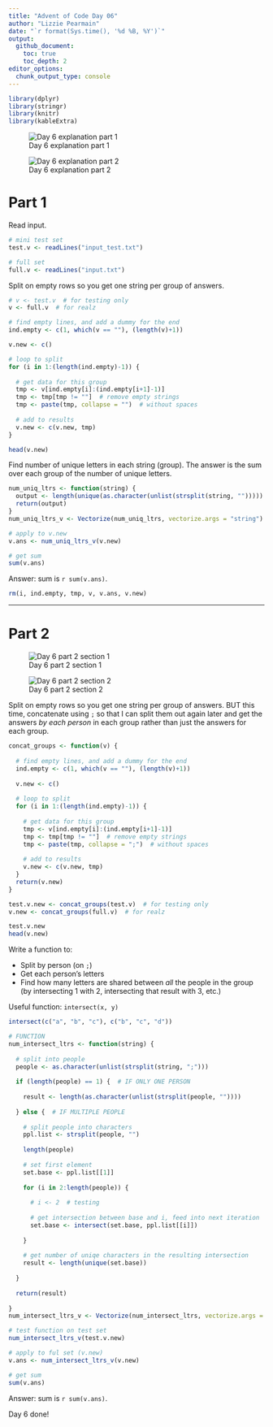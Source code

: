 ```yaml
---
title: "Advent of Code Day 06"
author: "Lizzie Pearmain"
date: "`r format(Sys.time(), '%d %B, %Y')`"
output:
  github_document:
    toc: true
    toc_depth: 2
editor_options: 
  chunk_output_type: console
---
```


```r
library(dplyr)
library(stringr)
library(knitr)
library(kableExtra)
```


![Day 6 explanation part 1](img/intro-01.png)

![Day 6 explanation part 2](img/intro-02.png)


# Part 1


Read input.

```r

# mini test set
test.v <- readLines("input_test.txt")

# full set
full.v <- readLines("input.txt")

```


Split on empty rows so you get one string per group of answers.

```r

# v <- test.v  # for testing only
v <- full.v  # for realz

# find empty lines, and add a dummy for the end
ind.empty <- c(1, which(v == ""), (length(v)+1))

v.new <- c()

# loop to split
for (i in 1:(length(ind.empty)-1)) {
  
  # get data for this group
  tmp <- v[ind.empty[i]:(ind.empty[i+1]-1)]
  tmp <- tmp[tmp != ""]  # remove empty strings
  tmp <- paste(tmp, collapse = "")  # without spaces
  
  # add to results
  v.new <- c(v.new, tmp)
}

head(v.new)

```


Find number of unique letters in each string (group). The answer is the sum over each group of the number of unique letters.


```r

num_uniq_ltrs <- function(string) {
  output <- length(unique(as.character(unlist(strsplit(string, "")))))
  return(output)
}
num_uniq_ltrs_v <- Vectorize(num_uniq_ltrs, vectorize.args = "string")

# apply to v.new
v.ans <- num_uniq_ltrs_v(v.new)

# get sum
sum(v.ans)

```

Answer: sum is `r sum(v.ans)`.

```r

rm(i, ind.empty, tmp, v, v.ans, v.new)

```



***

# Part 2


![Day 6 part 2 section 1](img/part2-01.png)

![Day 6 part 2 section 2](img/part2-02.png)


Split on empty rows so you get one string per group of answers. BUT this time, concatenate using `;` so that I can split them out again later and get the answers _by each person_ in each group rather than just the answers for each group.

```r

concat_groups <- function(v) {
  
  # find empty lines, and add a dummy for the end
  ind.empty <- c(1, which(v == ""), (length(v)+1))
  
  v.new <- c()
  
  # loop to split
  for (i in 1:(length(ind.empty)-1)) {
    
    # get data for this group
    tmp <- v[ind.empty[i]:(ind.empty[i+1]-1)]
    tmp <- tmp[tmp != ""]  # remove empty strings
    tmp <- paste(tmp, collapse = ";")  # without spaces
    
    # add to results
    v.new <- c(v.new, tmp)
  }
  return(v.new)
}

test.v.new <- concat_groups(test.v)  # for testing only
v.new <- concat_groups(full.v)  # for realz

test.v.new
head(v.new)

```


Write a function to:

* Split by person (on `;`)
* Get each person's letters
* Find how many letters are shared between _all_ the people in the group (by intersecting 1 with 2, intersecting that result with 3, etc.)

Useful function: `intersect(x, y)`

```r
intersect(c("a", "b", "c"), c("b", "c", "d"))
```



```r

# FUNCTION
num_intersect_ltrs <- function(string) {
  
  # split into people
  people <- as.character(unlist(strsplit(string, ";")))
  
  if (length(people) == 1) {  # IF ONLY ONE PERSON
    
    result <- length(as.character(unlist(strsplit(people, ""))))
    
  } else {  # IF MULTIPLE PEOPLE
    
    # split people into characters
    ppl.list <- strsplit(people, "")
    
    length(people)
    
    # set first element
    set.base <- ppl.list[[1]]
    
    for (i in 2:length(people)) {
      
      # i <- 2  # testing
      
      # get intersection between base and i, feed into next iteration
      set.base <- intersect(set.base, ppl.list[[i]])
      
    }
    
    # get number of uniqe characters in the resulting intersection
    result <- length(unique(set.base))
    
  }
  
  return(result)
  
}
num_intersect_ltrs_v <- Vectorize(num_intersect_ltrs, vectorize.args = "string")

# test function on test set
num_intersect_ltrs_v(test.v.new)

# apply to ful set (v.new)
v.ans <- num_intersect_ltrs_v(v.new)

# get sum
sum(v.ans)

```


Answer: sum is `r sum(v.ans)`.


Day 6 done!


